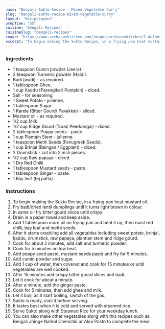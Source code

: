 ---
name: "Bengali Sukto Recipe - Mixed Vegetable Curry"
slug: "bengali-sukto-recipe-mixed-vegetable-curry"
layout: 'RecipeLayout'
prepTime: "55"
cuisine: "Bengali Recipes"
cuisineSlug: "bengali-recipes"
image: "https://www.archanaskitchen.com/images/archanaskitchen/1-Author/usashis-gmail.com/Sukto_A_Vegetable_medley_in_Bengali_style_.jpg"
excerpt: "To begin making the Sukto Recipe, in a frying pan heat mustard oil"
---

### Ingredients

- 1 teaspoon Cumin powder (Jeera).
- 2 teaspoon Turmeric powder (Haldi).
- Badi (wadi) - as required.
- 1 tablespoon Ghee.
- 1 cup Kaddu (Parangikai/ Pumpkin) - diced.
- Salt - for seasoning.
- 1 Sweet Potato - julienne.
- 1 tablespoon Sugar.
- 1 Karela (Bitter Gourd/ Pavakkai) - sliced.
- Mustard oil - as required.
- 1/2 cup Milk.
- 1/2 cup Ridge Gourd (Turai/ Peerkangai) - diced.
- 2 tablespoon Poppy seeds - paste.
- 1 cup Plantain Stem - julienne.
- 1 teaspoon Methi Seeds (Fenugreek Seeds).
- 1 cup Brinjal (Baingan / Eggplant) - diced.
- 2 Drumstick - cut into 2 inch pieces.
- 1/2 cup Raw papaya - diced.
- 1 Dry Red Chilli.
- 1 tablespoon Mustard seeds - paste.
- 1 tablespoon Ginger - paste.
- 1 Bay leaf (tej patta).

### Instructions

1. To begin making the Sukto Recipe, in a frying pan heat mustard oil.
1. Fry badi/dried lentil dumplings until it turns light brown in colour.
1. In same oil fry bitter gourd slices until crispy.
1. Drain in a paper towel and keep aside.
1. Add 1 tablespoon more oil on frying pan and heat it up, then roast red chilli, bay leaf and methi seeds.
1. After it starts crackling add all vegetables including sweet potato, brinjal, kaddu, drumstick, raw papaya, plantian stem and ridge gourd.
1. Cook for about 2 minutes, add salt and turmeric powder.
1. Cook for 5 minutes on low heat.
1. Add poppy seed paste, mustard seeds paste and fry for 5 minutes.
1. Add cumin powder and sugar.
1. Add 1 cup of water, then covered and cook for 15 minutes or until vegetables are well cooked.
1. After 15 minutes add crispy bitter gourd slices and badi.
1. Let it cook for about a minute.
1. After a minute, add the ginger paste.
1. Cook for 5 minutes, then add ghee and milk.
1. Let it boil, as it start boiling, switch of the gas.
1. Sukto is ready, cool it before serving.
1. It tastes best when it is cold and served with steamed rice.
1. Serve Sukto along with Steamed Rice for your weekday lunch.
1. You can also make other vegetables along with this recipes such as Bengali Jhinge Narkol Chenchki or Aloo Posto to complete the meal.

